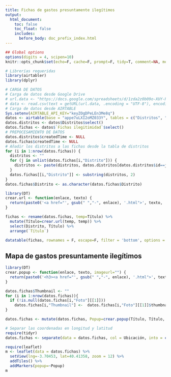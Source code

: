 ```yaml
---
title: Fichas de gastos presuntamente ilegítimos
output:
  html_document:
    toc: false
    toc_float: false
    includes:
      before_body: doc_prefix_index.html
---
```


```r
## Global options
options(digits = 4, scipen=10)
knitr::opts_chunk$set(echo=F, cache=F, prompt=F, tidy=T, comment=NA, message=F, warning=F)
```


```r
# Librerías requeridas
library(airtabler)
library(dplyr)

# CARGA DE DATOS
# Carga de datos desde Google Drive
# url.data <- "https://docs.google.com/spreadsheets/d/1zda2z0b09o-XUY-RdOWpcKgg-tbgn3d3syDijnKtX4s/pub?gid=176454935&single=true&output=csv"
# data <- read.csv(text = getURL(url.data, .encoding = "UTF-8"), encoding = "UTF-8", header = T, stringsAsFactors = F)
# Carga de datos desde AIRTABLE
Sys.setenv(AIRTABLE_API_KEY="keyZOgDPeLEn3Me8q")
datos <- airtable(base = "appe7uLXI2oMZ033Y", tables = c("Distritos", "Fichas ilegitimidad"))
datos.distritos <- datos$Distritos$select()
datos.fichas <- datos$`Fichas ilegitimidad`$select()
# PREPOCESAMIENTO DE DATOS
datos.distritos$createdTime <- NULL
datos.fichas$createdTime <- NULL
# Añadir los distritos a las fichas desde la tabla de distritos
for (i in 1:nrow(datos.fichas)) {
  distritos <- ""
  for (j in unlist(datos.fichas[i,"Distrito"])) {
    distritos <- paste(distritos, datos.distritos[datos.distritos$id==j,]$Nombre, sep=", ")
  }
  datos.fichas[[i,"Distrito"]] <- substring(distritos, 2)
}
datos.fichas$Distrito <- as.character(datos.fichas$Distrito)
```


```r
library(DT)
crear.url <- function(enlace, texto) {
  return(paste0('<a href="', gsub(" ","-", enlace), '.html">', texto, '</a>'))
}

fichas <- rename(datos.fichas, temp=Título) %>% 
  mutate(Título=crear.url(temp, temp)) %>%
  select(Distrito, Título) %>%
  arrange(`Título`) 

datatable(fichas, rownames = F, escape=F, filter = 'bottom', options = list(pageLength = 5, dom="ltip", language = list(url = 'http://cdn.datatables.net/plug-ins/1.10.11/i18n/Spanish.json')))
```

## Mapa de gastos presuntamente ilegítimos

```r
library(DT)
crear.popup <- function(enlace, texto, imageurl="") {
  return(paste0('<h3><a href="', gsub(" ","-", enlace), '.html">', texto, '</a></h3>\n\n<img width="300" src="', imageurl, '">\n\n'))
}

datos.fichas$Thumbnail <- ""
for (i in 1:nrow(datos.fichas)){
  if (!is.null(datos.fichas[i,"Foto"][[1]])) 
    datos.fichas[i,"Thumbnail"] <-  datos.fichas[i,"Foto"][[1]]$thumbnails$large$url
}

datos.fichas <- mutate(datos.fichas, Popup=crear.popup(Título, Título, Thumbnail))

# Separar las coordenadas en longitud y latitud
require(tidyr)
datos.fichas <- separate(data = datos.fichas, col = Ubicación, into = c("lat", "lng"), sep = "\\,")

require(leaflet)
m <- leaflet(data = datos.fichas) %>%
  setView(lng=-3.70453, lat=40.41358, zoom = 12) %>%
  addTiles() %>%
  addMarkers(popup=~Popup)
m
```

